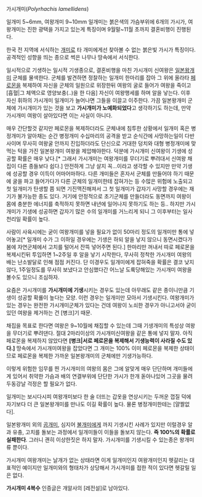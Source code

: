 가시개미(''Polyrhachis lamellidens'')

일개미 5~6mm, 여왕개미 9~10mm 일개미는 붉은색의 가슴부위에 6개의 가시가, 여왕개미는 진한 광택을 가지고 있는게 특징이며 9월말~11월 초까지 결혼비행이 진행된다.

한국 전 지역에 서식하는 [[개미]]로 타 개미에게선 찾아볼 수 없는 붉은빛 가시가 특징이다. 공격적인 성향을 띄는 종으로 썩은 나무나 땅속에서 서식한다.

일시적으로 기생하는 일시적 기생종으로, 결혼비행을 마친 가시개미 신여왕은 [[일본왕개미]] 군체를 물색한다. 군체를 발견하면 정찰하는 일개미 한마리를 잡아 그 위에 올라타 [[페로몬]]을 복제하여 자신을 군체의 일원으로 위장한뒤 여왕의 굴로 들어가 여왕을 죽이고 [흡혈|그 체액으로 영양보충(..)을 한 다음] 자신이 여왕행세를 하며 알을 낳는다. 이후 자신 휘하의 가시개미 일개미가 늘어나면 그들을 이끌고 이주한다. 가끔 일본왕개미 군체에 가시개미가 있는 것을 보고 '''가시개미가 노예화되었다'''고 생각하기도 하는데, 만약 가시개미 여왕이 살아있다면 이는 사실이 아니다.

매우 간단할것 같지만 페로몬을 복제하더라도 군체내에 침투한 상황에서 일개미 혹은 병정개미가 알아채는 순간 병정개미 수십마리의 공격을 받고 순식간에 사망하는일이 다반사이며 무사히 여왕굴 안까지 진입하더라도 단신으로 거대한 덩치와 대형 병정개미에 맞먹는 턱을 가진 일본왕개미 여왕을 제압해야한다. 덕분에 가시개미 신여왕이 기생에 성공할 확률은 매우 낮다.[* 그래서 가시개미는 여왕개미를 무더기로 뿌려대서 신여왕 채집이 다른 종들보다 쉽다.] 안전하게 그냥 살지 꼭...이라고 생각할 수 있지만 만약 기생에 성공할 경우 이득이 어마어마하다. 다른 개미들은 혼자서 군체를 만들어야 하기 때문에 굴을 파고 들어가다가 다른 군체의 일개미한테 잡혀가는 등 수많은 위험에 노출되고 첫 일개미가 탄생할 쯤 되면 기진맥진해져서 그 첫 일개미가 갑자기 사망할 경우에는 재기가 불가능한 종도 있다. 거기에 안정적으로 초기군체를 만들더라도 동면까지 여왕이 몸에 충분한 에너지를 축적하지 못하면 내년에 일어나지 못하기도 하는 등.. 하지만 가시개미가 기생에 성공하면 갑자기 많은 수의 일개미를 거느리게 되니 그 이후부터는 일사천리일 확률이 높다.

사람이 사육시에는 굳이 여왕개미를 넣을 필요가 없이 50마리 정도의 일개미만 통에 넣어놓고[* 일개미 수가 그 이하일 경우에는 기생은 하되 알을 낳지 않으니 동면시켰다가 봄에 자연군체에서 고치를 털어서 잔뜩 넣어주면 된다.] 한마리만 꺼내서 따로 페로몬을 복제시킨뒤 투입하면 1~2주일 후 알을 낳기 시작한다, 무사히 정착한 가시개미 여왕의 배는 난소발달로 인해 점점 커진다.
단 이경우도 일개미에게 잡혀죽을 확률은 결코 낮지 않다, 1주일정도를 무사히 보냈다고 안심했다간 어느날 도륙당해있는 가시개미 여왕을 볼수도 있으니 조심하자.

요즘은 가시개미를 '''가시개미에 기생'''시키는 경우도 있는데 아무래도 같은 종이니만큼 기생이 성공할 확룔이 높다는 모양. 이런 경우는 일개미만 모아서 기생시킨다. 여왕개미가 있는 경우는 완전한 가시개미군체가 있다는 건데 여왕이 노쇠한 경우가 아니고서야 굳이 있던 여왕을 제거하는 건 [병크]기 때문.

채집을 목표로 한다면 여왕은 9~10월에 채집할 수 있는데 그때 기생개미의 특성상 여왕을 무더기로 뿌려댄다. 절대 2마리이상의 가시개미신여왕을 같은 통에 넣지 말자. 아직 페로몬을 복제하지 않았다면 '''[병크|서로 페로몬을 복제해서 기생능력이 사라질 수도 있다.]''' 땅속에서 가시개미여왕을 잡았다면 그 개미는 100% 이미 페로몬을 복제한 상태이므로 페로몬을 복제한 가까운 일본왕개미의 군체에만 기생가능하다.

이렇게 위험한 임무를 띈 가시개미의 여왕의 몸은 그에 알맞게 매우 단단하며 개미들에게 있어서 취약한 가슴과 배의 연결부위에 단단한 가시가 한개 돋아나있어 그곳을 물려 두동강날 걱정은 할 필요가 없다.

일개미는 보시다시피 여왕개미보다 한 술 더뜨는 갑옷을 연상시키는 두꺼운 껍질 덕에 자기보다 더 큰 일본왕개미를 만나도 이길 확률이 높다. 물론 병정개미한테는 [얄짤없다].

일본왕개미 외의 [[곰개미]], 심지어 [[불개미]]에게 까지 기생시킨 사례가 있지만 이럴경우 알과 유충, 고치를 돌보는 과정에서 일개미들이 이들을 돌보지 않는다. '''즉 100%의 확률로 실패한다'''. 그러니 괜히 이상한짓은 하지 말자. 가시개미를 기생시킬 수 있는종은 왕개미류 뿐이다.

가시개미 여왕개미는 날개가 없는 상태라면 이게 일개미인지 여왕개미인지 헷갈리는 대표적인 예이지만 일개미와의 형태차가 상당해서 가시개미를 접한 적이 있다면 헷갈릴 일은 없다.

'''가시개미 4복수''' 인증글은 개알사의 [레전설]로 남아있다.
